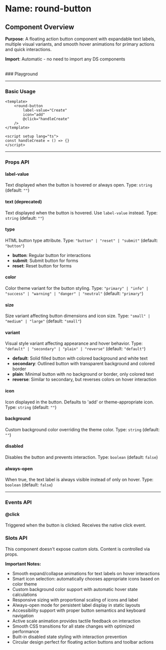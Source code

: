 
<Meta of={RoundButton} />

# Name: round-button
## Component Overview

**Purpose**: A floating action button component with expandable text labels, multiple visual variants, and smooth hover animations for primary actions and quick interactions.

**Import**: Automatic - no need to import any DS components

<br />
### Playground

<Canvas of={RoundButton.Primary} />
<Controls />

---

### Basic Usage

```vue
<template>
    <round-button 
        label-value="Create"
        icon="add"
        @click="handleCreate"
    />
</template>

<script setup lang="ts">
const handleCreate = () => {}
</script>
```

<Canvas sourceState="none" of={RoundButton.Primary} />

---

### Props API

#### label-value
Text displayed when the button is hovered or always open. Type: `string` (default: `""`)

#### text (deprecated)
Text displayed when the button is hovered. Use `label-value` instead. Type: `string` (default: `""`)

#### type
HTML button type attribute. Type: `"button" | "reset" | "submit"` (default: `"button"`)

- **button**: Regular button for interactions
- **submit**: Submit button for forms
- **reset**: Reset button for forms

#### color
Color theme variant for the button styling. Type: `"primary" | "info" | "success" | "warning" | "danger" | "neutral"` (default: `"primary"`)

<Canvas sourceState="none" of={RoundButton.Colors} />

#### size
Size variant affecting button dimensions and icon size. Type: `"small" | "medium" | "large"` (default: `"small"`)

<Canvas sourceState="none" of={RoundButton.Sizes} />

#### variant
Visual style variant affecting appearance and hover behavior. Type: `"default" | "secondary" | "plain" | "reverse"` (default: `"default"`)

- **default**: Solid filled button with colored background and white text
- **secondary**: Outlined button with transparent background and colored border
- **plain**: Minimal button with no background or border, only colored text
- **reverse**: Similar to secondary, but reverses colors on hover interaction

<Canvas sourceState="none" of={RoundButton.Variants} />

#### icon
Icon displayed in the button. Defaults to 'add' or theme-appropriate icon. Type: `string` (default: `""`)

#### background
Custom background color overriding the theme color. Type: `string` (default: `""`)

#### disabled
Disables the button and prevents interaction. Type: `boolean` (default: `false`)

<Canvas sourceState="none" of={RoundButton.Disabled} />

#### always-open
When true, the text label is always visible instead of only on hover. Type: `boolean` (default: `false`)

<Canvas sourceState="none" of={RoundButton.AlwaysOpen} />

---

### Events API

#### @click
Triggered when the button is clicked. Receives the native click event.

### Slots API

This component doesn't expose custom slots. Content is controlled via props.

**Important Notes:**
- Smooth expand/collapse animations for text labels on hover interactions
- Smart icon selection: automatically chooses appropriate icons based on color theme
- Custom background color support with automatic hover state calculations
- Responsive sizing with proportional scaling of icons and label
- Always-open mode for persistent label display in static layouts
- Accessibility support with proper button semantics and keyboard navigation
- Active scale animation provides tactile feedback on interaction
- Smooth CSS transitions for all state changes with optimized performance
- Built-in disabled state styling with interaction prevention
- Circular design perfect for floating action buttons and toolbar actions
